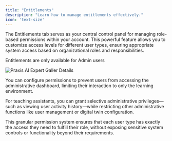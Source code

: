 ```yaml
---
title: "Entitlements"
description: "Learn how to manage entitlements effectively."
icon: 'text-size'
---
```


The Entitlements tab serves as your central control panel for managing role-based permissions within your account. This powerful feature allows you to customize access levels for different user types, ensuring appropriate system access based on organizational roles and responsibilities.

<Note>Entitlements are only available for Admin users</Note>

![Praxis AI Expert Galler Details](/images/admin/admin-entitlements.webp)

You can configure permissions to prevent users from accessing the administrative dashboard, limiting their interaction to only the learning environment.

For teaching assistants, you can grant selective administrative privileges—such as viewing user activity history—while restricting other administrative functions like user management or digital twin configuration.

This granular permission system ensures that each user type has exactly the access they need to fulfill their role, without exposing sensitive system controls or functionality beyond their requirements.

